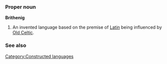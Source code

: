 ===Proper noun===
'''Brithenig'''

# An invented language based on the premise of [[Latin]] being influenced by [[Old Celtic]].

===See also===
{{Wikipedia}}

[[Category:Constructed languages]]